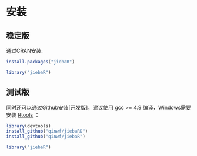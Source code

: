 # 安装

## 稳定版

通过CRAN安装:

```r
install.packages("jiebaR")
```

```r
library("jiebaR")

```

## 测试版

同时还可以通过Github安装[开发版]，建议使用 gcc >= 4.9 编译，Windows需要安装 [Rtools](http://cran.r-project.org/bin/windows/Rtools/) ：

```r
library(devtools)
install_github("qinwf/jiebaRD")
install_github("qinwf/jiebaR")
```

```r
library("jiebaR")

```
